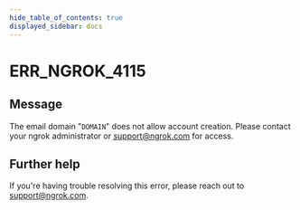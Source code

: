 ```yaml
---
hide_table_of_contents: true
displayed_sidebar: docs
---
```



# ERR_NGROK_4115

## Message

The email domain "`DOMAIN`" does not allow account creation. Please contact your ngrok administrator or support@ngrok.com for access.

<ErrorDetails error="err_ngrok_4115" />

## Further help

If you're having trouble resolving this error, please reach out to [support@ngrok.com](mailto:support@ngrok.com?subject=Help%20with%20ERR_NGROK_4115).
